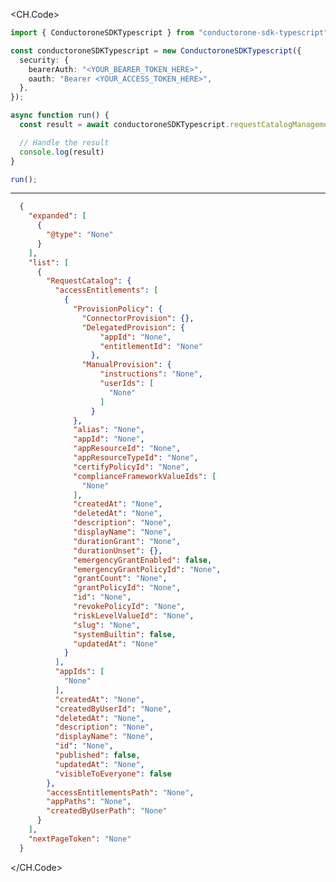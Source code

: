 
<CH.Code>
```typescript List.ts
import { ConductoroneSDKTypescript } from "conductorone-sdk-typescript";

const conductoroneSDKTypescript = new ConductoroneSDKTypescript({
  security: {
    bearerAuth: "<YOUR_BEARER_TOKEN_HERE>",
    oauth: "Bearer <YOUR_ACCESS_TOKEN_HERE>",
  },
});

async function run() {
  const result = await conductoroneSDKTypescript.requestCatalogManagement.list();

  // Handle the result
  console.log(result)
}

run();
```
---

```json Example Response
  {
    "expanded": [
      {
        "@type": "None"
      }
    ],
    "list": [
      {
        "RequestCatalog": {
          "accessEntitlements": [
            {
              "ProvisionPolicy": {
                "ConnectorProvision": {},
                "DelegatedProvision": {
                    "appId": "None",
                    "entitlementId": "None"
                  },
                "ManualProvision": {
                    "instructions": "None",
                    "userIds": [
                      "None"
                    ]
                  }
              },
              "alias": "None",
              "appId": "None",
              "appResourceId": "None",
              "appResourceTypeId": "None",
              "certifyPolicyId": "None",
              "complianceFrameworkValueIds": [
                "None"
              ],
              "createdAt": "None",
              "deletedAt": "None",
              "description": "None",
              "displayName": "None",
              "durationGrant": "None",
              "durationUnset": {},
              "emergencyGrantEnabled": false,
              "emergencyGrantPolicyId": "None",
              "grantCount": "None",
              "grantPolicyId": "None",
              "id": "None",
              "revokePolicyId": "None",
              "riskLevelValueId": "None",
              "slug": "None",
              "systemBuiltin": false,
              "updatedAt": "None"
            }
          ],
          "appIds": [
            "None"
          ],
          "createdAt": "None",
          "createdByUserId": "None",
          "deletedAt": "None",
          "description": "None",
          "displayName": "None",
          "id": "None",
          "published": false,
          "updatedAt": "None",
          "visibleToEveryone": false
        },
        "accessEntitlementsPath": "None",
        "appPaths": "None",
        "createdByUserPath": "None"
      }
    ],
    "nextPageToken": "None"
  }
```
</CH.Code>
